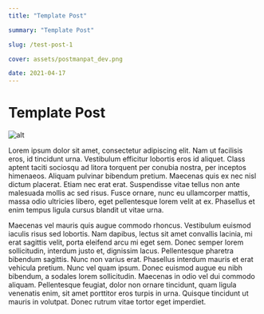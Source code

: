 ```yaml
---
title: "Template Post"

summary: "Template Post"

slug: /test-post-1

cover: assets/postmanpat_dev.png

date: 2021-04-17
---
```


<h1>Template Post</h1>

![alt](assets/postmanpat_dev.png)

Lorem ipsum dolor sit amet, consectetur adipiscing elit. Nam ut facilisis eros, id tincidunt urna. Vestibulum efficitur lobortis eros id aliquet. Class aptent taciti sociosqu ad litora torquent per conubia nostra, per inceptos himenaeos. Aliquam pulvinar bibendum pretium. Maecenas quis ex nec nisl dictum placerat. Etiam nec erat erat. Suspendisse vitae tellus non ante malesuada mollis ac sed risus. Fusce ornare, nunc eu ullamcorper mattis, massa odio ultricies libero, eget pellentesque lorem velit at ex. Phasellus et enim tempus ligula cursus blandit ut vitae urna.

Maecenas vel mauris quis augue commodo rhoncus. Vestibulum euismod iaculis risus sed lobortis. Nam dapibus, lectus sit amet convallis lacinia, mi erat sagittis velit, porta eleifend arcu mi eget sem. Donec semper lorem sollicitudin, interdum justo et, dignissim lacus. Pellentesque pharetra bibendum sagittis. Nunc non varius erat. Phasellus interdum mauris et erat vehicula pretium. Nunc vel quam ipsum. Donec euismod augue eu nibh bibendum, a sodales lorem sollicitudin. Maecenas in odio vel dui commodo aliquam. Pellentesque feugiat, dolor non ornare tincidunt, quam ligula venenatis enim, sit amet porttitor eros turpis in urna. Quisque tincidunt ut mauris in volutpat. Donec rutrum vitae tortor eget imperdiet.

